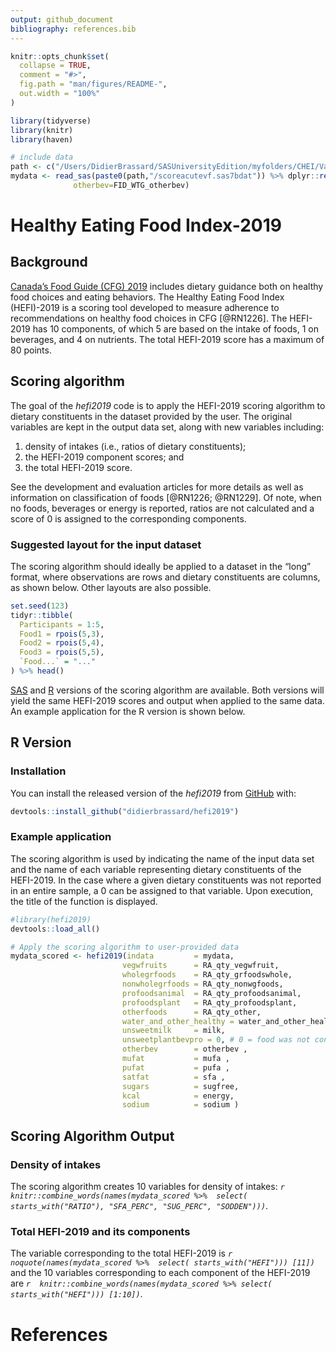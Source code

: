 ```yaml
---
output: github_document
bibliography: references.bib
---
```


```r
knitr::opts_chunk$set(
  collapse = TRUE,
  comment = "#>",
  fig.path = "man/figures/README-",
  out.width = "100%"
)

library(tidyverse)
library(knitr)
library(haven)

# include data
path <- c("/Users/DidierBrassard/SASUniversityEdition/myfolders/CHEI/Validation/Temp/")
mydata <- read_sas(paste0(path,"/scoreacutevf.sas7bdat")) %>% dplyr::rename(RA_qty_nonwgfoods=RA_qty_grfoodsrefined, 
              otherbev=FID_WTG_otherbev)

```

# Healthy Eating Food Index-2019

<!-- badges: start -->

<!-- badges: end -->

## Background

[Canada's Food Guide (CFG) 2019](https://food-guide.canada.ca/en/) includes dietary guidance both on healthy food choices and eating behaviors. The Healthy Eating Food Index (HEFI)-2019 is a scoring tool developed to measure adherence to recommendations on healthy food choices in CFG [@RN1226]. The HEFI-2019 has 10 components, of which 5 are based on the intake of foods, 1 on beverages, and 4 on nutrients. The total HEFI-2019 score has a maximum of 80 points.  

## Scoring algorithm

The goal of the *hefi2019* code is to apply the HEFI-2019 scoring algorithm to dietary constituents in the dataset provided by the user. The original variables are kept in the output data set, along with new variables including:

1.  density of intakes (i.e., ratios of dietary constituents);
2.  the HEFI-2019 component scores; and
3.  the total HEFI-2019 score.

See the development and evaluation articles for more details as well as information on classification of foods [@RN1226; @RN1229]. Of note, when no foods, beverages or energy is reported, ratios are not calculated and a score of 0 is assigned to the corresponding components.

### Suggested layout for the input dataset

The scoring algorithm should ideally be applied to a dataset in the "long" format, where observations are rows and dietary constituents are columns, as shown below. Other layouts are also possible.

```r

set.seed(123)
tidyr::tibble(
  Participants = 1:5,
  Food1 = rpois(5,3),
  Food2 = rpois(5,4),
  Food3 = rpois(5,5),
  `Food...` = "..."
) %>% head()

```

[SAS](./SAS/hefi2019.scoring.macro.sas) and [R](./R/hefi2019.scoring.macro.R) versions of the scoring algorithm are available. Both versions will yield the same HEFI-2019 scores and output when applied to the same data. An example application for the R version is shown below.

## R Version

### Installation

You can install the released version of the *hefi2019* from [GitHub](https://github.com) with:

``` r
devtools::install_github("didierbrassard/hefi2019")
```

### Example application

The scoring algorithm is used by indicating the name of the input data set and the name of each variable representing dietary constituents of the HEFI-2019. In the case where a given dietary constituents was not reported in an entire sample, a 0 can be assigned to that variable. Upon execution, the title of the function is displayed.

```r
#library(hefi2019)
devtools::load_all()

# Apply the scoring algorithm to user-provided data
mydata_scored <- hefi2019(indata         = mydata,
                         vegwfruits      = RA_qty_vegwfruit,
                         wholegrfoods    = RA_qty_grfoodswhole,
                         nonwholegrfoods = RA_qty_nonwgfoods,
                         profoodsanimal  = RA_qty_profoodsanimal,
                         profoodsplant   = RA_qty_profoodsplant,
                         otherfoods      = RA_qty_other,
                         water_and_other_healthy = water_and_other_healthy,
                         unsweetmilk     = milk,
                         unsweetplantbevpro = 0, # 0 = food was not consumed
                         otherbev        = otherbev ,
                         mufat           = mufa ,
                         pufat           = pufa ,
                         satfat          = sfa ,
                         sugars          = sugfree,
                         kcal            = energy,
                         sodium          = sodium )

```

## Scoring Algorithm Output

### Density of intakes

The scoring algorithm creates 10 variables for density of intakes: *`r knitr::combine_words(names(mydata_scored %>%  select( starts_with("RATIO"), "SFA_PERC", "SUG_PERC", "SODDEN")))`*.

### Total HEFI-2019 and its components

The variable corresponding to the total HEFI-2019 is *`r noquote(names(mydata_scored %>%  select( starts_with("HEFI"))) [11])`* and the 10 variables corresponding to each component of the HEFI-2019 are *`r  knitr::combine_words(names(mydata_scored %>% select( starts_with("HEFI"))) [1:10])`*.

# References
